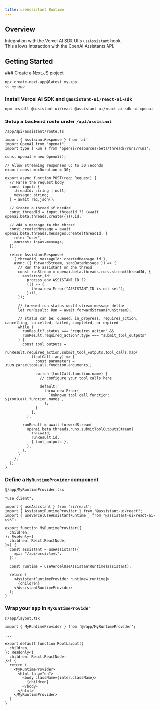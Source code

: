 ```yaml
---
title: useAssistant Runtime
---
```


## Overview

Integration with the Vercel AI SDK UI's `useAssistant` hook.  
This allows interaction with the OpenAI Assistants API.

## Getting Started


<Steps>
  <Step>
  ### Create a Next.JS project

```sh
npx create-next-app@latest my-app
cd my-app
```

  </Step>
  <Step>

### Install Vercel AI SDK and `@assistant-ui/react-ai-sdk`

```sh npm2yarn
npm install @assistant-ui/react @assistant-ui/react-ai-sdk ai openai
```

  </Step>
  <Step>

### Setup a backend route under `/api/assistant`

`/app/api/assistant/route.ts`

```tsx
import { AssistantResponse } from "ai";
import OpenAI from "openai";
import type { Run } from 'openai/resources/beta/threads/runs/runs';

const openai = new OpenAI();

// Allow streaming responses up to 30 seconds
export const maxDuration = 30;

export async function POST(req: Request) {
  // Parse the request body
  const input: {
    threadId: string | null;
    message: string;
  } = await req.json();

  // Create a thread if needed
  const threadId = input.threadId ?? (await openai.beta.threads.create({})).id;

  // Add a message to the thread
  const createdMessage = await openai.beta.threads.messages.create(threadId, {
    role: "user",
    content: input.message,
  });

  return AssistantResponse(
    { threadId, messageId: createdMessage.id },
    async ({ forwardStream, sendDataMessage }) => {
      // Run the assistant on the thread
      const runStream = openai.beta.threads.runs.stream(threadId, {
        assistant_id:
          process.env.ASSISTANT_ID ??
          (() => {
            throw new Error("ASSISTANT_ID is not set");
          })(),
      });

      // forward run status would stream message deltas
      let runResult: Run = await forwardStream(runStream);

      // status can be: queued, in_progress, requires_action, cancelling, cancelled, failed, completed, or expired
      while (
        runResult?.status === "requires_action" &&
        runResult.required_action?.type === "submit_tool_outputs"
      ) {
        const tool_outputs =
          runResult.required_action.submit_tool_outputs.tool_calls.map(
            (toolCall: any) => {
              const parameters = JSON.parse(toolCall.function.arguments);

              switch (toolCall.function.name) {
                // configure your tool calls here

                default:
                  throw new Error(
                    `Unknown tool call function: ${toolCall.function.name}`,
                  );
              }
            },
          );

        runResult = await forwardStream(
          openai.beta.threads.runs.submitToolOutputsStream(
            threadId,
            runResult.id,
            { tool_outputs },
          ),
        );
      }
    },
  );
}
```

  </Step>
  <Step>

### Define a `MyRuntimeProvider` component

`@/app/MyRuntimeProvider.tsx`

```tsx
"use client";

import { useAssistant } from "ai/react";
import { AssistantRuntimeProvider } from "@assistant-ui/react";
import { useVercelUseAssistantRuntime } from "@assistant-ui/react-ai-sdk";

export function MyRuntimeProvider({
  children,
}: Readonly<{
  children: React.ReactNode;
}>) {
  const assistant = useAssistant({
    api: "/api/assistant",
  });

  const runtime = useVercelUseAssistantRuntime(assistant);

  return (
    <AssistantRuntimeProvider runtime={runtime}>
      {children}
    </AssistantRuntimeProvider>
  );
}
```

  </Step>
  <Step>

### Wrap your app in `MyRuntimeProvider`

`@/app/layout.tsx`

```tsx {1,11,17}
import { MyRuntimeProvider } from '@/app/MyRuntimeProvider';

...

export default function RootLayout({
  children,
}: Readonly<{
  children: React.ReactNode;
}>) {
  return (
    <MyRuntimeProvider>
      <html lang="en">
        <body className={inter.className}>
          {children}
        </body>
      </html>
    </MyRuntimeProvider>
  )
}
```

  </Step>
</Steps>
